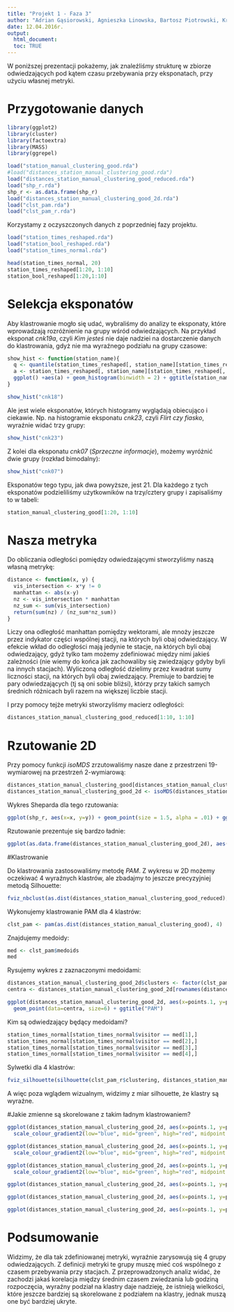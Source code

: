 ```yaml
---
title: "Projekt 1 - Faza 3"
author: "Adrian Gąsiorowski, Agnieszka Linowska, Bartosz Piotrowski, Krzysztof Rutkowski"
date: 12.04.2016r.
output: 
  html_document:
  toc: TRUE
---
```

  
  
W poniższej prezentacji pokażemy, jak znaleźliśmy strukturę w zbiorze odwiedzających pod kątem czasu przebywania przy eksponatach, przy użyciu własnej metryki.

# Przygotowanie danych

```r
library(ggplot2)
library(cluster)
library(factoextra)
library(MASS)
library(ggrepel)
```

```r
load("station_manual_clustering_good.rda")
#load("distances_station_manual_clustering_good.rda")
load("distances_station_manual_clustering_good_reduced.rda")
load("shp_r.rda")
shp_r <- as.data.frame(shp_r)
load("distances_station_manual_clustering_good_2d.rda")
load("clst_pam.rda")
load("clst_pam_r.rda")
```

Korzystamy z oczyszczonych danych z poprzedniej fazy projektu.

```r
load("station_times_reshaped.rda")
load("station_bool_reshaped.rda")
load("station_times_normal.rda")

head(station_times_normal, 20)
station_times_reshaped[1:20, 1:10]
station_bool_reshaped[1:20,1:10]
```

# Selekcja eksponatów

Aby klastrowanie mogło się udać, wybraliśmy do analizy te eksponaty, które wprowadzają rozróżnienie na grupy wśród odwiedzających.
Na przykład eksponat *cnk19a*, czyli *Kim jesteś* nie daje nadziei na dostarczenie danych do klastrowania, gdyż nie ma wyraźnego podziału na grupy czasowe:

```r
show_hist <- function(station_name){
  q <- quantile(station_times_reshaped[, station_name][station_times_reshaped[, station_name] > 0], .98)
  a <- station_times_reshaped[, station_name][station_times_reshaped[, station_name] > 0 & station_times_reshaped[, station_name] < q]
  ggplot() +aes(a) + geom_histogram(binwidth = 2) + ggtitle(station_name)
}
```

```r
show_hist("cnk18")
```

Ale jest wiele eksponatów, których histogramy wyglądają obiecująco i ciekawie. Np. na histogramie eksponatu *cnk23*, czyli *Flirt czy fiasko*, wyraźnie widać trzy grupy:

```r
show_hist("cnk23")
```

Z kolei dla eksponatu *cnk07* (*Sprzeczne informacje*), możemy wyróżnić dwie grupy (rozkład bimodalny):

```r
show_hist("cnk07")
```

Eksponatów tego typu, jak dwa powyższe, jest 21. Dla każdego z tych eksponatów podzieliliśmy użytkowników na trzy/cztery grupy i zapisaliśmy to w tabeli:

```r
station_manual_clustering_good[1:20, 1:10]
```

# Nasza metryka

Do obliczania odległości pomiędzy odwiedzającymi stworzyliśmy naszą własną metrykę:

```r
distance <- function(x, y) {
  vis_intersection <- x*y != 0
  manhattan <- abs(x-y)
  nz <- vis_intersection * manhattan
  nz_sum <- sum(vis_intersection)
  return(sum(nz) / (nz_sum*nz_sum)) 
}
```

Liczy ona odległość manhattan pomiędzy wektorami, ale mnoży jeszcze przez indykator części wspólnej 
stacji, na których byli obaj odwiedzający. W efekcie wkład do odległości mają jedynie te stacje, na 
których byli obaj odwiedzający, gdyż tylko tam możemy zdefiniować między nimi jakieś zależności
(nie wiemy do końca jak zachowaliby się zwiedzający gdyby byli na innych stacjach). Wyliczoną odległość
dzielimy przez kwadrat sumy liczności stacji, na których byli obaj zwiedzający. Premiuje to bardziej
te pary odwiedzających (tj są oni sobie bliżsi), którzy przy takich samych średnich różnicach byli razem na większej liczbie stacji.

I przy pomocy tejże metryki stworzyliśmy macierz odległości:

```r
distances_station_manual_clustering_good_reduced[1:10, 1:10]
```

# Rzutowanie 2D

Przy pomocy funkcji *isoMDS* zrzutowaliśmy nasze dane z przestrzeni 19-wymiarowej na przestrzeń 2-wymiarową:
```r
distances_station_manual_clustering_good[distances_station_manual_clustering_good==0] <- 0.0001
distances_station_manual_clustering_good_2d <- isoMDS(distances_station_manual_clustering_good)
```

Wykres Sheparda dla tego rzutowania:

```r
ggplot(shp_r, aes(x=x, y=y)) + geom_point(size = 1.5, alpha = .01) + ggtitle("Wykres Sheparda")
```

Rzutowanie prezentuje się bardzo ładnie:

```r
ggplot(as.data.frame(distances_station_manual_clustering_good_2d), aes(x=points.1, y=points.2)) + geom_point(size = 1, alpha=.2) + ggtitle("Rzutowanie na 2D")
```

#Klastrowanie

Do klastrowania zastosowaliśmy metodę *PAM*. Z wykresu w 2D możemy oczekiwać 4 wyraźnych klastrów, ale zbadajmy to jeszcze precyzyjniej metodą Silhouette:

```r
fviz_nbclust(as.dist(distances_station_manual_clustering_good_reduced), pam, method = "silhouette")
```

Wykonujemy klastrowanie PAM dla 4 klastrów:
```r
clst_pam <- pam(as.dist(distances_station_manual_clustering_good), 4)
```

Znajdujemy medoidy:
```r
med <- clst_pam$medoids
med
```

Rysujemy wykres z zaznaczonymi medoidami:

```r
distances_station_manual_clustering_good_2d$clusters <- factor(clst_pam$clustering)
centra <- distances_station_manual_clustering_good_2d[rownames(distances_station_manual_clustering_good_2d) %in% med,]

ggplot(distances_station_manual_clustering_good_2d, aes(x=points.1, y=points.2, colour=clusters)) + geom_point(size = 1.5, alpha=.2) +
  geom_point(data=centra, size=6) + ggtitle("PAM")
```

Kim są odwiedzający będący medoidami?

```r
station_times_normal[station_times_normal$visitor == med[1],]
station_times_normal[station_times_normal$visitor == med[2],]
station_times_normal[station_times_normal$visitor == med[3],]
station_times_normal[station_times_normal$visitor == med[4],]
```

Sylwetki dla 4 klastrów:
```r
fviz_silhouette(silhouette(clst_pam_r$clustering, distances_station_manual_clustering_good_reduced))
```

A więc poza wglądem wizualnym, widzimy z miar silhouette, że klastry są wyraźne.

#Jakie zmienne są skorelowane z takim ładnym klastrowaniem?

```r
ggplot(distances_station_manual_clustering_good_2d, aes(x=points.1, y=points.2, colour = mean_times)) + geom_point(size = 1, alpha=.2) + 
  scale_colour_gradient2(low="blue", mid="green", high="red", midpoint = 180) + ggtitle("Średni czas przebywania przy jednym eksponacie")

ggplot(distances_station_manual_clustering_good_2d, aes(x=points.1, y=points.2, colour = min_time)) + geom_point(size = 1, alpha=.2) + 
  scale_colour_gradient2(low="blue", mid="green", high="red", midpoint = 13) + ggtitle("Godzina rozpoczęcia zwiedzania")

ggplot(distances_station_manual_clustering_good_2d, aes(x=points.1, y=points.2, colour = count)) + geom_point() + 
  scale_colour_gradient2(low="blue", mid="green", high="red", midpoint = 10) + ggtitle("Ilość odwiedzonych eksponatów")

ggplot(distances_station_manual_clustering_good_2d, aes(x=points.1, y=points.2, colour = week_day)) + geom_point(size = 1, alpha=.2) + ggtitle("Dzień tygodnia")

ggplot(distances_station_manual_clustering_good_2d, aes(x=points.1, y=points.2, colour = weekend)) + geom_point(size = 1, alpha=.2) + ggtitle("Weekend v nieweekend")

ggplot(distances_station_manual_clustering_good_2d, aes(x=points.1, y=points.2, colour = month)) + geom_point(size = 1, alpha=.2) + ggtitle("Miesiąc")
```

# Podsumowanie

Widzimy, że dla tak zdefiniowanej metryki, wyraźnie zarysowują się 4 grupy odwiedzających. Z
definicji metryki te grupy muszę mieć coś wspólnego z czasem przebywania przy stacjach. Z przeprowadzonych analiz widać, że zachodzi jakaś korelacja między średnim czasem zwiedzania lub godziną rozpoczęcia, wyraźny podział na klastry daje nadzieję, że istnieją wielkości, które jeszcze bardziej są skorelowane
z podziałem na klastry, jednak muszą one być bardziej ukryte.



